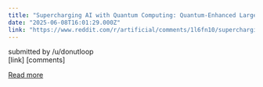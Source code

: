 ```yaml
---
title: "Supercharging AI with Quantum Computing: Quantum-Enhanced Large Language Models"
date: "2025-06-08T16:01:29.000Z"
link: "https://www.reddit.com/r/artificial/comments/1l6fn10/supercharging_ai_with_quantum_computing/"
---
```


submitted by    /u/donutloop  
 [link]   [comments]

[Read more](https://www.reddit.com/r/artificial/comments/1l6fn10/supercharging_ai_with_quantum_computing/)
